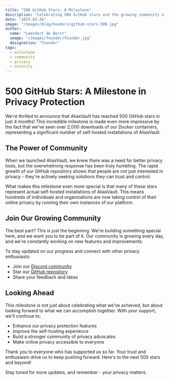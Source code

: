 ```yaml
---
title: "500 GitHub Stars: A Milestone"
description: "Celebrating 500 GitHub stars and the growing community of AliasVault"
date: "2025-03-26"
image: "/images/blog/headers/github-stars-500.jpg"
author:
  name: "Leendert de Borst"
  image: "/images/founder/founder.jpg"
  designation: "Founder"
tags:
  - milestone
  - community
  - privacy
  - security
---
```


# 500 GitHub Stars: A Milestone in Privacy Protection

We're thrilled to announce that AliasVault has reached 500 GitHub stars in just 4 months! This incredible milestone is made even more impressive by the fact that we've seen over 2,000 downloads of our Docker containers, representing a significant number of self-hosted installations of AliasVault.

## The Power of Community

When we launched AliasVault, we knew there was a need for better privacy tools, but the overwhelming response has been truly humbling. The rapid growth of our GitHub repository shows that people are not just interested in privacy - they're actively seeking solutions they can trust and control.

What makes this milestone even more special is that many of these stars represent actual self-hosted installations of AliasVault. This means hundreds of individuals and organizations are now taking control of their online privacy by running their own instances of our platform.

## Join Our Growing Community

The best part? This is just the beginning. We're building something special here, and we want you to be part of it. Our community is growing every day, and we're constantly working on new features and improvements.

To stay updated on our progress and connect with other privacy enthusiasts:
- Join our [Discord community](https://discord.gg/DsaXMTEtpF)
- Star our [GitHub repository](https://github.com/lanedirt/AliasVault)
- Share your feedback and ideas

## Looking Ahead

This milestone is not just about celebrating what we've achieved, but about looking forward to what we can accomplish together. With your support, we'll continue to:
- Enhance our privacy protection features
- Improve the self-hosting experience
- Build a stronger community of privacy advocates
- Make online privacy accessible to everyone

Thank you to everyone who has supported us so far. Your trust and enthusiasm drive us to keep pushing forward. Here's to the next 500 stars and beyond!

Stay tuned for more updates, and remember - your privacy matters. 